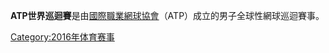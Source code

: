'''ATP世界巡迴賽'''是由[[國際職業網球協會|國際職業網球協會]]（ATP）成立的男子全球性網球巡迴賽事。

{{Cat main|2016年ATP世界巡迴賽}}
{{year by category
| m = 2
| c = 0
| d = 1
| y = 6
| cat = ATP世界巡迴賽
| sortkey = ATP
| parent = 依年份劃分的ATP巡迴賽
| subcat = 2016年網球
}}

[[Category:2016年体育赛事|Category:2016年体育赛事]]